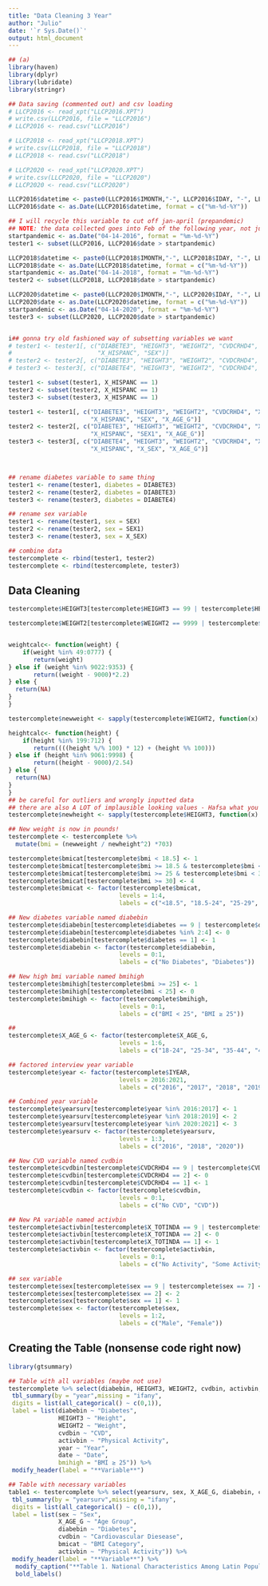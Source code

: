 ```yaml
---
title: "Data Cleaning 3 Year"
author: "Julio"
date: '`r Sys.Date()`'
output: html_document
---
```



```r
## (a)
library(haven)
library(dplyr)
library(lubridate)
library(stringr)

## Data saving (commented out) and csv loading 
# LLCP2016 <- read_xpt("LLCP2016.XPT")
# write.csv(LLCP2016, file = "LLCP2016")
# LLCP2016 <- read.csv("LLCP2016")

# LLCP2018 <- read_xpt("LLCP2018.XPT")
# write.csv(LLCP2018, file = "LLCP2018")
# LLCP2018 <- read.csv("LLCP2018")

# LLCP2020 <- read_xpt("LLCP2020.XPT")
# write.csv(LLCP2020, file = "LLCP2020")
# LLCP2020 <- read.csv("LLCP2020")

LLCP2016$datetime <- paste0(LLCP2016$IMONTH,"-", LLCP2016$IDAY, "-", LLCP2016$IYEAR)
LLCP2016$date <- as.Date(LLCP2016$datetime, format = c("%m-%d-%Y"))

## I will recycle this variable to cut off jan-april (prepandemic)
## NOTE: the data collected goes into Feb of the following year, not just Jan!
startpandemic <- as.Date("04-14-2016", format = "%m-%d-%Y")
tester1 <- subset(LLCP2016, LLCP2016$date > startpandemic)

LLCP2018$datetime <- paste0(LLCP2018$IMONTH,"-", LLCP2018$IDAY, "-", LLCP2018$IYEAR)
LLCP2018$date <- as.Date(LLCP2018$datetime, format = c("%m-%d-%Y"))
startpandemic <- as.Date("04-14-2018", format = "%m-%d-%Y")
tester2 <- subset(LLCP2018, LLCP2018$date > startpandemic)

LLCP2020$datetime <- paste0(LLCP2020$IMONTH,"-", LLCP2020$IDAY, "-", LLCP2020$IYEAR)
LLCP2020$date <- as.Date(LLCP2020$datetime, format = c("%m-%d-%Y"))
startpandemic <- as.Date("04-14-2020", format = "%m-%d-%Y")
tester3 <- subset(LLCP2020, LLCP2020$date > startpandemic)


i## gonna try old fashioned way of subsetting variables we want
# tester1 <- tester1[, c("DIABETE3", "HEIGHT3", "WEIGHT2", "CVDCRHD4", "X_TOTINDA", "IYEAR", "date",
#                        "X_HISPANC", "SEX")]
# tester2 <- tester2[, c("DIABETE3", "HEIGHT3", "WEIGHT2", "CVDCRHD4", "X_TOTINDA", "IYEAR", "date",                        "X_HISPANC", "SEX")]
# tester3 <- tester3[, c("DIABETE4", "HEIGHT3", "WEIGHT2", "CVDCRHD4", "X_TOTINDA", "IYEAR", "date",                        "X_HISPANC", "SEX")]

tester1 <- subset(tester1, X_HISPANC == 1)
tester2 <- subset(tester2, X_HISPANC == 1)
tester3 <- subset(tester3, X_HISPANC == 1)

tester1 <- tester1[, c("DIABETE3", "HEIGHT3", "WEIGHT2", "CVDCRHD4", "X_TOTINDA", "IYEAR", "date",
                       "X_HISPANC", "SEX", "X_AGE_G")]
tester2 <- tester2[, c("DIABETE3", "HEIGHT3", "WEIGHT2", "CVDCRHD4", "X_TOTINDA", "IYEAR", "date",
                       "X_HISPANC", "SEX1", "X_AGE_G")]
tester3 <- tester3[, c("DIABETE4", "HEIGHT3", "WEIGHT2", "CVDCRHD4", "X_TOTINDA", "IYEAR", "date",
                       "X_HISPANC", "X_SEX", "X_AGE_G")]



## rename diabetes variable to same thing
tester1 <- rename(tester1, diabetes = DIABETE3)
tester2 <- rename(tester2, diabetes = DIABETE3)
tester3 <- rename(tester3, diabetes = DIABETE4)

## rename sex variable
tester1 <- rename(tester1, sex = SEX)
tester2 <- rename(tester2, sex = SEX1)
tester3 <- rename(tester3, sex = X_SEX)

## combine data
testercomplete <- rbind(tester1, tester2)
testercomplete <- rbind(testercomplete, tester3)
```

## Data Cleaning
```r
testercomplete$HEIGHT3[testercomplete$HEIGHT3 == 99 | testercomplete$HEIGHT3 == 77] <- NA

testercomplete$WEIGHT2[testercomplete$WEIGHT2 == 9999 | testercomplete$WEIGHT2 == 7777] <- NA


weightcalc<- function(weight) {
    if(weight %in% 49:0777) {
       return(weight)
} else if (weight %in% 9022:9353) {
       return((weight - 9000)*2.2)
} else {
  return(NA)
}
}

testercomplete$newweight <- sapply(testercomplete$WEIGHT2, function(x) weightcalc(x)) 

heightcalc<- function(height) {
    if(height %in% 199:712) {
       return((((height %/% 100) * 12) + (height %% 100)))
} else if (height %in% 9061:9998) {
       return((height - 9000)/2.54)
} else {
  return(NA)
}
}
## be careful for outliers and wrongly inputted data
## there are also A LOT of implausible looking values - Hafsa what you think?
testercomplete$newheight <- sapply(testercomplete$HEIGHT3, function(x) heightcalc(x)) 

## New weight is now in pounds!
testercomplete <- testercomplete %>% 
  mutate(bmi = (newweight / newheight^2) *703)

testercomplete$bmicat[testercomplete$bmi < 18.5] <- 1
testercomplete$bmicat[testercomplete$bmi >= 18.5 & testercomplete$bmi < 25] <- 2
testercomplete$bmicat[testercomplete$bmi >= 25 & testercomplete$bmi < 30] <- 3
testercomplete$bmicat[testercomplete$bmi >= 30] <- 4
testercomplete$bmicat <- factor(testercomplete$bmicat,
                               levels = 1:4,
                               labels = c("<18.5", "18.5-24", "25-29", "≥30"))

## New diabetes variable named diabebin
testercomplete$diabebin[testercomplete$diabetes == 9 | testercomplete$diabetes == 7] <- NA
testercomplete$diabebin[testercomplete$diabetes %in% 2:4] <- 0
testercomplete$diabebin[testercomplete$diabetes == 1] <- 1
testercomplete$diabebin <- factor(testercomplete$diabebin,
                               levels = 0:1,
                               labels = c("No Diabetes", "Diabetes"))

## New high bmi variable named bmihigh
testercomplete$bmihigh[testercomplete$bmi >= 25] <- 1
testercomplete$bmihigh[testercomplete$bmi < 25] <- 0
testercomplete$bmihigh <- factor(testercomplete$bmihigh,
                               levels = 0:1,
                               labels = c("BMI < 25", "BMI ≥ 25"))

## 
testercomplete$X_AGE_G <- factor(testercomplete$X_AGE_G,
                               levels = 1:6,
                               labels = c("18-24", "25-34", "35-44", "45-54", "55-64", "65+"))

## factored interview year variable
testercomplete$year <- factor(testercomplete$IYEAR,
                               levels = 2016:2021,
                               labels = c("2016", "2017", "2018", "2019", "2020", "2021"))

## Combined year variable
testercomplete$yearsurv[testercomplete$year %in% 2016:2017] <- 1
testercomplete$yearsurv[testercomplete$year %in% 2018:2019] <- 2
testercomplete$yearsurv[testercomplete$year %in% 2020:2021] <- 3
testercomplete$yearsurv <- factor(testercomplete$yearsurv,
                               levels = 1:3,
                               labels = c("2016", "2018", "2020"))

## New CVD variable named cvdbin
testercomplete$cvdbin[testercomplete$CVDCRHD4 == 9 | testercomplete$CVDCRHD4 == 7] <- NA
testercomplete$cvdbin[testercomplete$CVDCRHD4 == 2] <- 0
testercomplete$cvdbin[testercomplete$CVDCRHD4 == 1] <- 1
testercomplete$cvdbin <- factor(testercomplete$cvdbin,
                               levels = 0:1,
                               labels = c("No CVD", "CVD"))

## New PA variable named activbin
testercomplete$activbin[testercomplete$X_TOTINDA == 9 | testercomplete$X_TOTINDA == 7] <- NA
testercomplete$activbin[testercomplete$X_TOTINDA == 2] <- 0
testercomplete$activbin[testercomplete$X_TOTINDA == 1] <- 1
testercomplete$activbin <- factor(testercomplete$activbin,
                               levels = 0:1,
                               labels = c("No Activity", "Some Activity"))

## sex variable
testercomplete$sex[testercomplete$sex == 9 | testercomplete$sex == 7] <- NA
testercomplete$sex[testercomplete$sex == 2] <- 2
testercomplete$sex[testercomplete$sex == 1] <- 1
testercomplete$sex <- factor(testercomplete$sex,
                               levels = 1:2,
                               labels = c("Male", "Female"))
```


## Creating the Table (nonsense code right now)
```r
library(gtsummary)

## Table with all variables (maybe not use)
testercomplete %>% select(diabebin, HEIGHT3, WEIGHT2, cvdbin, activbin, year, date, bmihigh) %>%
 tbl_summary(by = "year",missing = "ifany",
 digits = list(all_categorical() ~ c(0,1)), 
 label = list(diabebin ~ "Diabetes",
              HEIGHT3 ~ "Height",
              WEIGHT2 ~ "Weight",
              cvdbin ~ "CVD", 
              activbin ~ "Physical Activity",
              year ~ "Year", 
              date ~ "Date",
              bmihigh = "BMI ≥ 25")) %>%
 modify_header(label = "**Variable**")

## Table with necessary variables
table1 <- testercomplete %>% select(yearsurv, sex, X_AGE_G, diabebin, cvdbin, bmicat, activbin) %>%
 tbl_summary(by = "yearsurv",missing = "ifany",
 digits = list(all_categorical() ~ c(0,1)), 
 label = list(sex ~ "Sex",
              X_AGE_G ~ "Age Group",
              diabebin ~ "Diabetes",
              cvdbin ~ "Cardiovascular Diesease", 
              bmicat ~ "BMI Category",
              activbin ~ "Physical Activity")) %>%
 modify_header(label = "**Variable**") %>%
  modify_caption("**Table 1. National Characteristics Among Latin Population for Physical Activity, Diabetes, Cardiovascular Disease, Body Mass Index, Age Group, Sex, Based on BRFSS Interview Years 2016, 2018 & 2020**") %>%
  bold_labels() 

```

